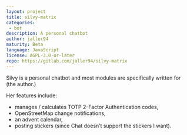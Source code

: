 ```yaml
---
layout: project
title: silvy-matrix
categories: 
 - bot
description: A personal chatbot
author: jaller94
maturity: Beta
language: JavaScript
license: AGPL-3.0-or-later
repo: https://gitlab.com/jaller94/silvy-matrix
---
```


Silvy is a personal chatbot and most modules are specifically written for (the author.)

Her features include:

* manages / calculates TOTP 2-Factor Authentication codes,
* OpenStreetMap change notifications,
* an advent calendar,
* posting stickers (since Chat doesn’t support the stickers I want).
